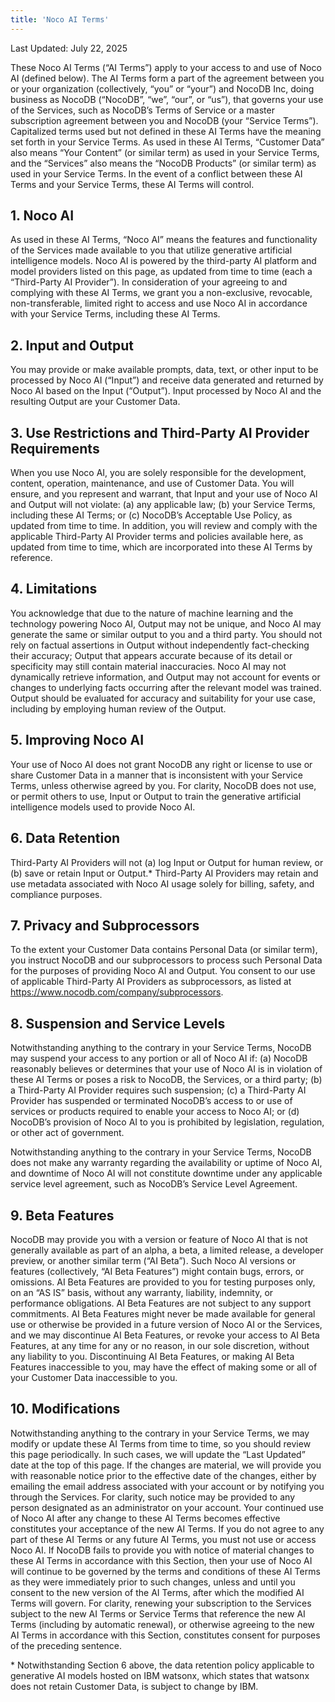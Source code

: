 ```yaml
---
title: 'Noco AI Terms'
---
```


Last Updated: July 22, 2025

[//]: # (You can find the previous version of our AI Terms here.)

These Noco AI Terms (“AI Terms”) apply to your access to and use of Noco AI (defined below). The AI Terms form a part of the agreement between you or your organization (collectively, “you” or “your”) and NocoDB Inc, doing business as NocoDB (“NocoDB”, “we”, “our”, or “us”), that governs your use of the Services, such as NocoDB’s Terms of Service or a master subscription agreement between you and NocoDB (your “Service Terms”). Capitalized terms used but not defined in these AI Terms have the meaning set forth in your Service Terms.  As used in these AI Terms, “Customer Data” also means “Your Content” (or similar term) as used in your Service Terms, and the “Services” also means the “NocoDB Products” (or similar term) as used in your Service Terms. In the event of a conflict between these AI Terms and your Service Terms, these AI Terms will control.

## 1. Noco AI
As used in these AI Terms, “Noco AI” means the features and functionality of the Services made available to you that utilize generative artificial intelligence models. Noco AI is powered by the third-party AI platform and model providers listed on this page, as updated from time to time (each a “Third-Party AI Provider”).  In consideration of your agreeing to and complying with these AI Terms, we grant you a non-exclusive, revocable, non-transferable, limited right to access and use Noco AI in accordance with your Service Terms, including these AI Terms.

## 2. Input and Output
You may provide or make available prompts, data, text, or other input to be processed by Noco AI (“Input”) and receive data generated and returned by Noco AI based on the Input (“Output”). Input processed by Noco AI and the resulting Output are your Customer Data.

## 3. Use Restrictions and Third-Party AI Provider Requirements
When you use Noco AI, you are solely responsible for the development, content, operation, maintenance, and use of Customer Data. You will ensure, and you represent and warrant, that Input and your use of Noco AI and Output will not violate: (a) any applicable law; (b) your Service Terms, including these AI Terms; or (c) NocoDB’s Acceptable Use Policy, as updated from time to time.  In addition, you will review and comply with the applicable Third-Party AI Provider terms and policies available here, as updated from time to time, which are incorporated into these AI Terms by reference.

## 4. Limitations
You acknowledge that due to the nature of machine learning and the technology powering Noco AI, Output may not be unique, and Noco AI may generate the same or similar output to you and a third party. You should not rely on factual assertions in Output without independently fact-checking their accuracy; Output that appears accurate because of its detail or specificity may still contain material inaccuracies. Noco AI may not dynamically retrieve information, and Output may not account for events or changes to underlying facts occurring after the relevant model was trained. Output should be evaluated for accuracy and suitability for your use case, including by employing human review of the Output.

## 5. Improving Noco AI
Your use of Noco AI does not grant NocoDB any right or license to use or share Customer Data in a manner that is inconsistent with your Service Terms, unless otherwise agreed by you. For clarity, NocoDB does not use, or permit others to use, Input or Output to train the generative artificial intelligence models used to provide Noco AI.

## 6. Data Retention
Third-Party AI Providers will not (a) log Input or Output for human review, or (b) save or retain Input or Output.* Third-Party AI Providers may retain and use metadata associated with Noco AI usage solely for billing, safety, and compliance purposes.

## 7. Privacy and Subprocessors
To the extent your Customer Data contains Personal Data (or similar term), you instruct NocoDB and our subprocessors to process such Personal Data for the purposes of providing Noco AI and Output. You consent to our use of applicable Third-Party AI Providers as subprocessors, as listed at https://www.nocodb.com/company/subprocessors.

## 8. Suspension and Service Levels
Notwithstanding anything to the contrary in your Service Terms, NocoDB may suspend your access to any portion or all of Noco AI if: (a) NocoDB reasonably believes or determines that your use of Noco AI is in violation of these AI Terms or poses a risk to NocoDB, the Services, or a third party; (b) a Third-Party AI Provider requires such suspension; (c) a Third-Party AI Provider has suspended or terminated NocoDB’s access to or use of services or products required to enable your access to Noco AI; or (d) NocoDB’s provision of Noco AI to you is prohibited by legislation, regulation, or other act of government.

Notwithstanding anything to the contrary in your Service Terms, NocoDB does not make any warranty regarding the availability or uptime of Noco AI, and downtime of Noco AI will not constitute downtime under any applicable service level agreement, such as NocoDB’s Service Level Agreement.

## 9. Beta Features
NocoDB may provide you with a version or feature of Noco AI that is not generally available as part of an alpha, a beta, a limited release, a developer preview, or another similar term (“AI Beta”).  Such Noco AI versions or features (collectively, “AI Beta Features”) might contain bugs, errors, or omissions. AI Beta Features are provided to you for testing purposes only, on an “AS IS” basis, without any warranty, liability, indemnity, or performance obligations. AI Beta Features are not subject to any support commitments. AI Beta Features might never be made available for general use or otherwise be provided in a future version of Noco AI or the Services, and we may discontinue AI Beta Features, or revoke your access to AI Beta Features, at any time for any or no reason, in our sole discretion, without any liability to you. Discontinuing AI Beta Features, or making AI Beta Features inaccessible to you, may have the effect of making some or all of your Customer Data inaccessible to you.

## 10. Modifications
Notwithstanding anything to the contrary in your Service Terms, we may modify or update these AI Terms from time to time, so you should review this page periodically. In such cases, we will update the “Last Updated” date at the top of this page. If the changes are material, we will provide you with reasonable notice prior to the effective date of the changes, either by emailing the email address associated with your account or by notifying you through the Services. For clarity, such notice may be provided to any person designated as an administrator on your account. Your continued use of Noco AI after any change to these AI Terms becomes effective constitutes your acceptance of the new AI Terms. If you do not agree to any part of these AI Terms or any future AI Terms, you must not use or access Noco AI. If NocoDB fails to provide you with notice of material changes to these AI Terms in accordance with this Section, then your use of Noco AI will continue to be governed by the terms and conditions of these AI Terms as they were immediately prior to such changes, unless and until you consent to the new version of the AI Terms, after which the modified AI Terms will govern.  For clarity, renewing your subscription to the Services subject to the new AI Terms or Service Terms that reference the new AI Terms (including by automatic renewal), or otherwise agreeing to the new AI Terms in accordance with this Section, constitutes consent for purposes of the preceding sentence.

\* Notwithstanding Section 6 above, the data retention policy applicable to generative AI models hosted on IBM watsonx, which states that watsonx does not retain Customer Data, is subject to change by IBM.

